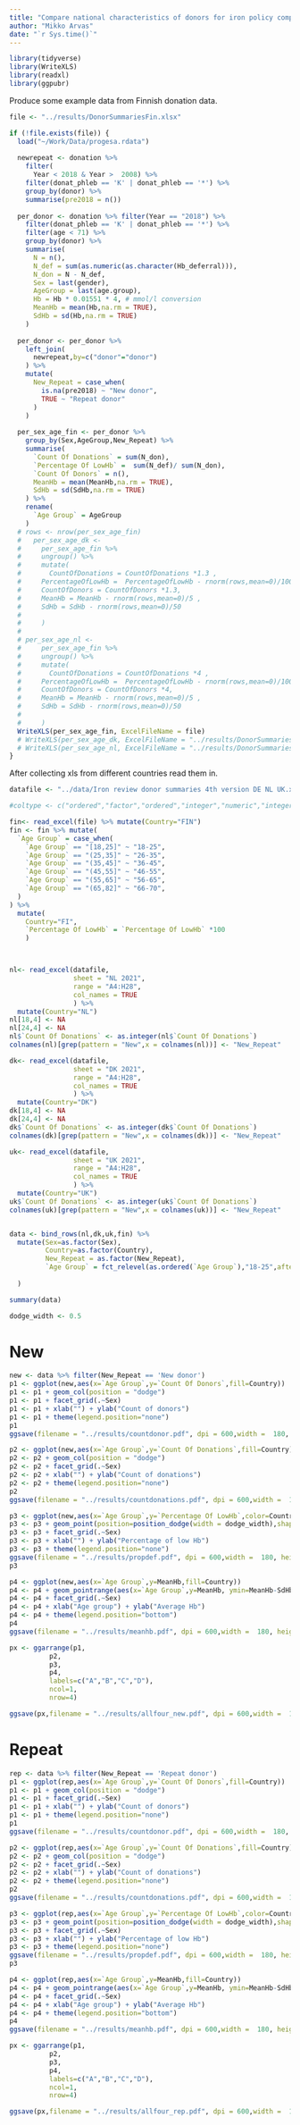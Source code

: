 ```yaml
---
title: "Compare national characteristics of donors for iron policy comparison"
author: "Mikko Arvas"
date: "`r Sys.time()`"
---
```


```r
library(tidyverse)
library(WriteXLS)
library(readxl)
library(ggpubr)
```

Produce some example data from Finnish donation data.

```r
file <- "../results/DonorSummariesFin.xlsx"

if (!file.exists(file)) {
  load("~/Work/Data/progesa.rdata")
  
  newrepeat <- donation %>% 
    filter(
      Year < 2018 & Year >  2008) %>% 
    filter(donat_phleb == 'K' | donat_phleb == '*') %>% 
    group_by(donor) %>% 
    summarise(pre2018 = n())
  
  per_donor <- donation %>% filter(Year == "2018") %>%
    filter(donat_phleb == 'K' | donat_phleb == '*') %>%
    filter(age < 71) %>% 
    group_by(donor) %>% 
    summarise(
      N = n(),
      N_def = sum(as.numeric(as.character(Hb_deferral))),
      N_don = N - N_def,
      Sex = last(gender),
      AgeGroup = last(age.group),
      Hb = Hb * 0.01551 * 4, # mmol/l conversion
      MeanHb = mean(Hb,na.rm = TRUE),
      SdHb = sd(Hb,na.rm = TRUE)
    )
  
  per_donor <- per_donor %>% 
    left_join(
      newrepeat,by=c("donor"="donor")
    ) %>% 
    mutate(
      New_Repeat = case_when(
        is.na(pre2018) ~ "New donor",
        TRUE ~ "Repeat donor"
      )
    )
  
  per_sex_age_fin <- per_donor %>% 
    group_by(Sex,AgeGroup,New_Repeat) %>% 
    summarise(
      `Count Of Donations` = sum(N_don),
      `Percentage Of LowHb` =  sum(N_def)/ sum(N_don),
      `Count Of Donors` = n(),
      MeanHb = mean(MeanHb,na.rm = TRUE),
      SdHb = sd(SdHb,na.rm = TRUE)
    ) %>% 
    rename(
      `Age Group` = AgeGroup
    )
  # rows <- nrow(per_sex_age_fin)
  #   per_sex_age_dk <- 
  #     per_sex_age_fin %>%
  #     ungroup() %>% 
  #     mutate(
  #       CountOfDonations = CountOfDonations *1.3 ,
  #     PercentageOfLowHb =  PercentageOfLowHb - rnorm(rows,mean=0)/100,
  #     CountOfDonors = CountOfDonors *1.3,
  #     MeanHb = MeanHb - rnorm(rows,mean=0)/5 ,
  #     SdHb = SdHb - rnorm(rows,mean=0)/50
  #       
  #     )
  #   
  # per_sex_age_nl <- 
  #     per_sex_age_fin %>%
  #     ungroup() %>% 
  #     mutate(
  #       CountOfDonations = CountOfDonations *4 ,
  #     PercentageOfLowHb =  PercentageOfLowHb - rnorm(rows,mean=0)/100,
  #     CountOfDonors = CountOfDonors *4,
  #     MeanHb = MeanHb - rnorm(rows,mean=0)/5 ,
  #     SdHb = SdHb - rnorm(rows,mean=0)/50
  #       
  #     )
  WriteXLS(per_sex_age_fin, ExcelFileName = file)
  # WriteXLS(per_sex_age_dk, ExcelFileName = "../results/DonorSummariesDK.xlsx")
  # WriteXLS(per_sex_age_nl, ExcelFileName = "../results/DonorSummariesNL.xlsx")
}

```


After collecting xls from different countries read them in.


```r

datafile <- "../data/Iron review donor summaries 4th version DE NL UK.xlsx"

#coltype <- c("ordered","factor","ordered","integer","numeric","integer","numeric","numeric")

fin<- read_excel(file) %>% mutate(Country="FIN")
fin <- fin %>% mutate(
  `Age Group` = case_when(
    `Age Group` == "[18,25]" ~ "18-25", 
    `Age Group` == "(25,35]" ~ "26-35",
    `Age Group` == "(35,45]" ~ "36-45",
    `Age Group` == "(45,55]" ~ "46-55",
    `Age Group` == "(55,65]" ~ "56-65",
    `Age Group` == "(65,82]" ~ "66-70",
  )
) %>% 
  mutate(
    Country="FI",
    `Percentage Of LowHb` = `Percentage Of LowHb` *100
    )



nl<- read_excel(datafile,
                sheet = "NL 2021", 
                range = "A4:H28",
                col_names = TRUE
                ) %>% 
  mutate(Country="NL") 
nl[18,4] <- NA
nl[24,4] <- NA
nl$`Count Of Donations` <- as.integer(nl$`Count Of Donations`)
colnames(nl)[grep(pattern = "New",x = colnames(nl))] <- "New_Repeat" 

dk<- read_excel(datafile,
                sheet = "DK 2021",
                range = "A4:H28",
                col_names = TRUE
                ) %>% 
  mutate(Country="DK")
dk[18,4] <- NA
dk[24,4] <- NA
dk$`Count Of Donations` <- as.integer(dk$`Count Of Donations`)
colnames(dk)[grep(pattern = "New",x = colnames(dk))] <- "New_Repeat" 

uk<- read_excel(datafile,
                sheet = "UK 2021",
                range = "A4:H28",
                col_names = TRUE
                ) %>% 
  mutate(Country="UK")
uk$`Count Of Donations` <- as.integer(uk$`Count Of Donations`)
colnames(uk)[grep(pattern = "New",x = colnames(uk))] <- "New_Repeat" 


data <- bind_rows(nl,dk,uk,fin) %>% 
  mutate(Sex=as.factor(Sex),
         Country=as.factor(Country),
         New_Repeat = as.factor(New_Repeat),
         `Age Group` = fct_relevel(as.ordered(`Age Group`),"18-25",after=0)
         
  )

summary(data)
```
```r
dodge_width <- 0.5
```


# New

```r
new <- data %>% filter(New_Repeat == 'New donor')
p1 <- ggplot(new,aes(x=`Age Group`,y=`Count Of Donors`,fill=Country))
p1 <- p1 + geom_col(position = "dodge")
p1 <- p1 + facet_grid(.~Sex)
p1 <- p1 + xlab("") + ylab("Count of donors")
p1 <- p1 + theme(legend.position="none")
p1
ggsave(filename = "../results/countdonor.pdf", dpi = 600,width =  180, height = 100,units = "mm")

```

```r
p2 <- ggplot(new,aes(x=`Age Group`,y=`Count Of Donations`,fill=Country))
p2 <- p2 + geom_col(position = "dodge")
p2 <- p2 + facet_grid(.~Sex)
p2 <- p2 + xlab("") + ylab("Count of donations")
p2 <- p2 + theme(legend.position="none")
p2
ggsave(filename = "../results/countdonations.pdf", dpi = 600,width =  180, height = 100,units = "mm")

```


```r
p3 <- ggplot(new,aes(x=`Age Group`,y=`Percentage Of LowHb`,color=Country))
p3 <- p3 + geom_point(position=position_dodge(width = dodge_width),shape="diamond",size=3)
p3 <- p3 + facet_grid(.~Sex)
p3 <- p3 + xlab("") + ylab("Percentage of low Hb")
p3 <- p3 + theme(legend.position="none")
ggsave(filename = "../results/propdef.pdf", dpi = 600,width =  180, height = 100,units = "mm")
p3
```




```r
p4 <- ggplot(new,aes(x=`Age Group`,y=MeanHb,fill=Country))
p4 <- p4 + geom_pointrange(aes(x=`Age Group`,y=MeanHb, ymin=MeanHb-SdHb,ymax=MeanHb+SdHb,color=Country),position=position_dodge(width = 1))
p4 <- p4 + facet_grid(.~Sex)
p4 <- p4 + xlab("Age group") + ylab("Average Hb")
p4 <- p4 + theme(legend.position="bottom")
p4
ggsave(filename = "../results/meanhb.pdf", dpi = 600,width =  180, height = 100,units = "mm")
```



```r
px <- ggarrange(p1,
          p2,
          p3,
          p4,
          labels=c("A","B","C","D"),
          ncol=1,
          nrow=4)
```

```r
ggsave(px,filename = "../results/allfour_new.pdf", dpi = 600,width =  180, height = 400,units = "mm")
```

# Repeat

```r
rep <- data %>% filter(New_Repeat == 'Repeat donor')
p1 <- ggplot(rep,aes(x=`Age Group`,y=`Count Of Donors`,fill=Country))
p1 <- p1 + geom_col(position = "dodge")
p1 <- p1 + facet_grid(.~Sex)
p1 <- p1 + xlab("") + ylab("Count of donors")
p1 <- p1 + theme(legend.position="none")
p1
ggsave(filename = "../results/countdonor.pdf", dpi = 600,width =  180, height = 100,units = "mm")

```

```r
p2 <- ggplot(rep,aes(x=`Age Group`,y=`Count Of Donations`,fill=Country))
p2 <- p2 + geom_col(position = "dodge")
p2 <- p2 + facet_grid(.~Sex)
p2 <- p2 + xlab("") + ylab("Count of donations")
p2 <- p2 + theme(legend.position="none")
p2
ggsave(filename = "../results/countdonations.pdf", dpi = 600,width =  180, height = 100,units = "mm")

```


```r
p3 <- ggplot(rep,aes(x=`Age Group`,y=`Percentage Of LowHb`,color=Country))
p3 <- p3 + geom_point(position=position_dodge(width = dodge_width),shape="diamond",size=3)
p3 <- p3 + facet_grid(.~Sex)
p3 <- p3 + xlab("") + ylab("Percentage of low Hb")
p3 <- p3 + theme(legend.position="none")
ggsave(filename = "../results/propdef.pdf", dpi = 600,width =  180, height = 100,units = "mm")
p3
```




```r
p4 <- ggplot(rep,aes(x=`Age Group`,y=MeanHb,fill=Country))
p4 <- p4 + geom_pointrange(aes(x=`Age Group`,y=MeanHb, ymin=MeanHb-SdHb,ymax=MeanHb+SdHb,color=Country),position=position_dodge(width = 1))
p4 <- p4 + facet_grid(.~Sex)
p4 <- p4 + xlab("Age group") + ylab("Average Hb")
p4 <- p4 + theme(legend.position="bottom")
p4
ggsave(filename = "../results/meanhb.pdf", dpi = 600,width =  180, height = 100,units = "mm")
```



```r
px <- ggarrange(p1,
          p2,
          p3,
          p4,
          labels=c("A","B","C","D"),
          ncol=1,
          nrow=4)
```

```r
ggsave(px,filename = "../results/allfour_rep.pdf", dpi = 600,width =  180, height = 400,units = "mm")
```

